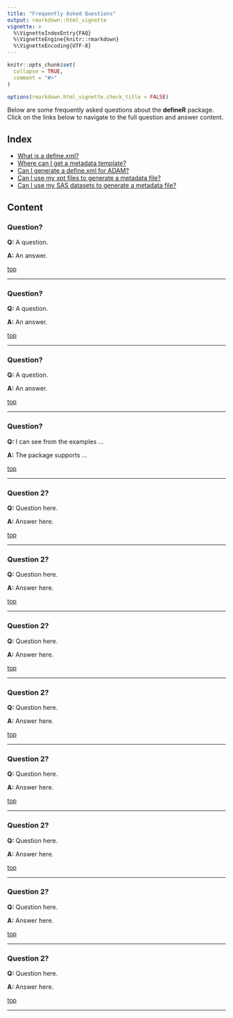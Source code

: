```yaml
---
title: "Frequently Asked Questions"
output: rmarkdown::html_vignette
vignette: >
  %\VignetteIndexEntry{FAQ}
  %\VignetteEngine{knitr::rmarkdown}
  %\VignetteEncoding{UTF-8}
---
```


```r
knitr::opts_chunk$set(
  collapse = TRUE,
  comment = "#>"
)

options(rmarkdown.html_vignette.check_title = FALSE)

```

Below are some frequently asked questions about the **defineR** package. Click
on the links below to navigate to the full question and answer content.

## Index{#top}

* [What is a define.xml?](#define)
* [Where can I get a metadata template?](#template)
* [Can I generate a define.xml for ADAM?](#adam)
* [Can I use my xpt files to generate a metadata file?](#xpt)
* [Can I use my SAS datasets to generate a metadata file?](#sas)


## Content

### Question? {#freq}

**Q:** A question.

**A:** An answer.  

[top](#top) 

******

### Question? {#means}

**Q:** A question.

**A:** An answer.  

[top](#top) 

******

### Question? {#transpose}

**Q:** A question.

**A:** An answer.  

[top](#top) 

******

### Question? {#crosstab}

**Q:** I can see from the examples ...


**A:** The package supports ...

[top](#top) 

******

### Question 2? {#report}

**Q:** Question here.

**A:** Answer here.

[top](#top)

****** 

### Question 2? {#motivation}

**Q:** Question here.

**A:** Answer here.

[top](#top)

****** 

### Question 2? {#nway}

**Q:** Question here.

**A:** Answer here.

[top](#top)

****** 

### Question 2? {#plots}

**Q:** Question here.

**A:** Answer here.

[top](#top)

****** 

### Question 2? {#stats}

**Q:** Question here.

**A:** Answer here.

[top](#top)

****** 

### Question 2? {#validation}

**Q:** Question here.

**A:** Answer here.

[top](#top)

****** 

### Question 2? {#outputs}

**Q:** Question here.

**A:** Answer here.

[top](#top)

****** 

### Question 2? {#colors}

**Q:** Question here.

**A:** Answer here.

[top](#top)

****** 

<!-- ### Question 2? {#q2} -->

<!-- **Q:** Question here. -->

<!-- **A:** Answer here. -->

<!-- [top](#top) -->

<!-- ****** -->

<!-- ### Question 1? {#q1} -->

<!-- **Q:** Question here. -->


<!-- **A:** Answer here. -->

<!-- [top](#top)  -->

<!-- ****** -->

